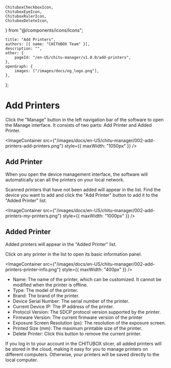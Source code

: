 	ChituboxCheckboxIcon,
	ChituboxEyeIcon,
	ChituboxRulerIcon,
	ChituboxDeleteIcon,
} from "@/components/icons/Icons";

	title: "Add Printers",
	authors: [{ name: "CHITUBOX Team" }],
	description: "",
	other: {
		pageId: "/en-US/chitu-manager/v1.0.0/add-printers",
	},
	openGraph: {
		images: ["/images/docs/og_logo.png"],
	},
};

# Add Printers

Click the "Manage" button in the left navigation bar of the software to open the Manage interface. It consists of two parts: Add Printer and Added Printer.

<ImageContainer
	src={"/images/docs/en-US/chitu-manager/002-add-printers-add-printers.png"}
	style={{ maxWidth: "1050px" }}
/>

## Add Printer

When you open the device management interface, the software will automatically scan all the printers on your local network.

Scanned printers that have not been added will appear in the list. Find the device you want to add and click the "Add Printer" button to add it to the "Added Printer" list.

<ImageContainer
	src={"/images/docs/en-US/chitu-manager/002-add-printers-my-printers.png"}
	style={{ maxWidth: "1000px" }}
/>

## Added Printer

Added printers will appear in the "Added Printer" list.

Click on any printer in the list to open its basic information panel.

<ImageContainer
	src={"/images/docs/en-US/chitu-manager/002-add-printers-printer-info.png"}
	style={{ maxWidth: "400px" }}
/>

-   Name: The name of the printer, which can be customized. It cannot be modified when the printer is offline.
-   Type: The model of the printer.
-   Brand: The brand of the printer.
-   Device Serial Number: The serial number of the printer.
-   Current Device IP: The IP address of the printer.
-   Protocol Version: The SDCP protocol version supported by the printer.
-   Firmware Version: The current firmware version of the printer
-   Exposure Screen Resolution (px): The resolution of the exposure screen.
-   Printed Size (mm): The maximum printable size of the printer.
-   Delete Printer: Click this button to remove the current printer.

<Admonition type="tip">
	If you log in to your account in the CHITUBOX slicer, all added printers
	will be stored in the cloud, making it easy for you to manage printers on
	different computers. Otherwise, your printers will be saved directly to the
	local computer.
</Admonition>
